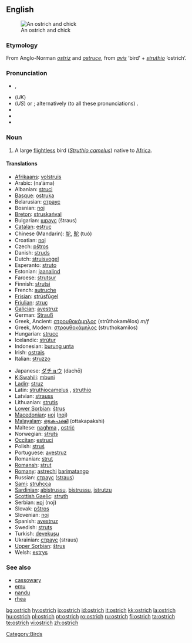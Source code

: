 ==English==
{{wikipedia}}
[[Image:Ostrich and chick.jpg|thumb|An ostrich and chick]]

===Etymology===
From Anglo-Norman ''[[ostriz]]'' and {{OF.}} ''[[ostruce]]'', from {{L.}} ''[[avis]]'' ‘bird’ + ''[[struthio]]'' ‘ostrich’.

===Pronunciation===
*{{AHD|ŏs'trĭch}}, {{AHD|ôs'trĭch}}
*(''UK'') {{IPA|/'ɒs.trɪʧ/}}
*(''US'') {{IPA|/'ɑs.trɪʧ/}} or {{IPA|/'ɔs.trɪʧ/}}; alternatively (to all these pronunciations) {{IPA|/-strɪʤ/}}.
*{{audio|en-us-ostrich.ogg|Audio (US)}}
*{{audio|en-us-ostrich.ogg|Audio (US) (2)}}
*{{SAMPA|/"QstrItS/}}

===Noun===
{{en-noun|es}}

# A large [[flightless]] bird (''[[Struthio camelus]]'') native to [[Africa]].

====Translations====
{{trans-top|large flightless bird}}
*[[Afrikaans]]: [[volstruis]]
*Arabic: {{ARchar|[[نعامة]]}} (na‘āma)
*Albanian: [[struci]]
*[[Basque]]: [[ostruka]]
*Belarusian: [[страус]]
*Bosnian: [[noj]] {{m}}
*[[Breton]]: [[struskańval]]
*Bulgarian: [[щраус]] (štraus)
*[[Catalan]]: [[estruç]] {{m}}
*Chinese (Mandarin): [[鸵]], [[鴕]] (tuó)
*Croatian: [[noj]]
*Czech: [[pštros]]
*Danish: [[struds]]
*Dutch: [[struisvogel]] {{m}}
*Esperanto: [[struto]]
*Estonian: [[jaanalind]]
*Faroese: [[strutsur]]
*Finnish: [[strutsi]]
*French: [[autruche]] {{f}}
*[[Frisian]]: [[strúsfûgel]]
*[[Friulian]]: [[struç]]
*[[Galician]]: [[avestruz]]
*German: [[Strauß]] {{m}}
*Greek, Ancient: [[στρουθοκάμηλος]] (strūthokamēlos) ''m/f''
*Greek, Modern: [[στρουθοκάμηλος]] (struthokamilos)
*Hungarian: [[strucc]]
*Icelandic: [[strútur]]
*Indonesian: [[burung unta]]
*Irish: [[ostrais]]
*Italian: [[struzzo]] {{m}}
{{trans-mid}}
*Japanese: [[ダチョウ]] (dachō)
*[[KiSwahili]]: [[mbuni]]
*[[Ladin]]: [[struz]]
*Latin: [[struthiocamelus]] {{m}}, [[struthio]] {{m}}
*Latvian: [[strauss]]
*Lithuanian: [[strutis]]
*[[Lower Sorbian]]: [[štrus]]
*[[Macedonian]]: [[ноj]] ([[noj]])
*[[Malayalam]]: [[ഒട്ടകപക്ഷി]] (ottakapakshi)
*Maltese: [[nagħma]] {{f}}, [[ostriċ]]
*Norwegian: [[struts]] {{m}}
*[[Occitan]]: [[estruci]]
*Polish: [[struś]] {{m}}
*Portuguese: [[avestruz]]
*Romanian: [[struţ]]
*[[Romansh]]: [[strut]]
*[[Romany]]: [[astrechi]] {{m}} [[barimatango]] {{m}}
*Russian: [[страус]] ([[straus]]) '' ''
*[[Sami]]: [[struhcca]]
*[[Sardinian]]: [[abistrussu]], [[bistrussu]], [[istrutzu]]
*[[Scottish Gaelic]]: [[struth]]
*Serbian: [[ноj]] (noj)
*Slovak: [[pštros]]
*Slovenian: [[noj]] {{m}}
*Spanish: [[avestruz]] {{m}}
*Swedish: [[struts]]
*Turkish: [[devekuşu]]
*Ukrainian: [[страус]] (straus)
*[[Upper Sorbian]]: [[štrus]]
*Welsh: [[estrys]]
{{trans-bottom}}

===See also===
*[[cassowary]]
*[[emu]]
*[[nandu]]
*[[rhea]]

[[Category:Birds]]

[[bg:ostrich]]
[[hy:ostrich]]
[[io:ostrich]]
[[id:ostrich]]
[[it:ostrich]]
[[kk:ostrich]]
[[la:ostrich]]
[[hu:ostrich]]
[[pl:ostrich]]
[[pt:ostrich]]
[[ro:ostrich]]
[[ru:ostrich]]
[[fi:ostrich]]
[[ta:ostrich]]
[[te:ostrich]]
[[vi:ostrich]]
[[zh:ostrich]]